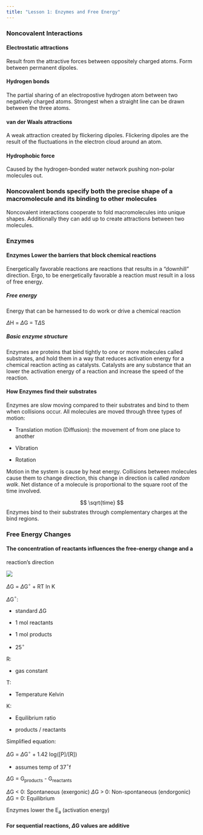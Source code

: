 ```yaml
---
title: "Lesson 1: Enzymes and Free Energy"
---
```


### Noncovalent Interactions

#### Electrostatic attractions

Result from the attractive forces between oppositely charged atoms. Form between permanent dipoles.

#### Hydrogen bonds

The partial sharing of an electropostive hydrogen atom between two negatively charged atoms. Strongest when a straight line can be drawn between the three atoms.

#### van der Waals attractions

A weak attraction created by flickering dipoles. Flickering dipoles are the result of the fluctuations in the electron cloud around an atom.

#### Hydrophobic force

Caused by the hydrogen-bonded water network pushing non-polar molecules out.

### Noncovalent bonds specify both the precise shape of a macromolecule and its binding to other molecules

Noncovalent interactions cooperate to fold macromolecules into unique shapes. Additionally they can add up to create attractions between two molecules.

### Enzymes

#### Enzymes Lower the barriers that block chemical reactions

Energetically favorable reactions are reactions that results in a "downhill" direction. Ergo, to be energetically favorable a reaction must result in a loss of free energy.

##### Free energy

Energy that can be harnessed to do work or drive a chemical reaction

$\Delta$H = $\Delta$G = T$\Delta$S

##### Basic enzyme structure

Enzymes are proteins that bind tightly to one or more molecules called substrates, and hold them in a way that reduces activation energy for a chemical reaction acting as catalysts. Catalysts are any substance that an lower the activation energy of a reaction and increase the speed of the reaction.

#### How Enzymes find their substrates

Enzymes are slow moving compared to their substrates and bind to them when collisions occur. All molecules are moved through three types of motion:

-   Translation motion (Diffusion): the movement of from one place to another

-   Vibration

-   Rotation

Motion in the system is cause by heat energy. Collisions between molecules cause them to change direction, this change in direction is called $random$ $walk.$ Net distance of a molecule is proportional to the square root of the time involved.

$$
\sqrt{time}
$$ Enzymes bind to their substrates through complementary charges at the bind regions.

### Free Energy Changes

#### The concentration of reactants influences the free-energy change and a

reaction's direction

![](Screenshot%202023-01-05%20134856.jpg)

$\Delta$G = $\Delta$G$^\circ$ + RT ln K

$\Delta$G$^\circ$:

-   standard $\Delta$G

-   1 mol reactants

-   1 mol products

-   25$^\circ$

R:

-   gas constant

T:

-   Temperature Kelvin

K:

-   Equilibrium ratio

-   products / reactants

Simplified equation:

$\Delta$G = $\Delta$G$^\circ$ + 1.42 log(\[P\]/\[R\])

-   assumes temp of 37$^\circ$f

$\Delta$G = G$_\text{products}$ - G$_\text{reactants}$

$\Delta$G \< 0: Spontaneous (exergonic) $\Delta$G \> 0: Non-spontaneous (endorgonic) $\Delta$G = 0: Equilibrium

Enzymes lower the E$_\text{a}$ (activation energy)

#### For sequential reactions, $\Delta$G values are additive